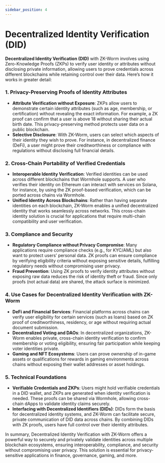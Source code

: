```yaml
---
sidebar_position: 4
---
```


# Decentralized Identity Verification (DID)

**Decentralized Identity Verification (DID)** with ZK-Worm involves using Zero-Knowledge Proofs (ZKPs) to verify user identity or attributes without disclosing private information, allowing users to prove credentials across different blockchains while retaining control over their data. Here’s how it works in greater detail:

### 1. **Privacy-Preserving Proofs of Identity Attributes**
   - **Attribute Verification without Exposure**: ZKPs allow users to demonstrate certain identity attributes (such as age, membership, or certification) without revealing the exact information. For example, a ZK proof can confirm that a user is above 18 without sharing their actual birth date. This privacy-preserving method protects user data on a public blockchain.
   - **Selective Disclosure**: With ZK-Worm, users can select which aspects of their identity they wish to prove. For instance, in decentralized finance (DeFi), a user might prove their creditworthiness or compliance with regulations without disclosing full financial details.

### 2. **Cross-Chain Portability of Verified Credentials**
   - **Interoperable Identity Verification**: Verified identities can be used across different blockchains that Wormhole supports. A user who verifies their identity on Ethereum can interact with services on Solana, for instance, by using the ZK proof-based verification, which can be ported across chains via Wormhole.
   - **Unified Identity Across Blockchains**: Rather than having separate identities on each blockchain, ZK-Worm enables a unified decentralized identity that works seamlessly across networks. This cross-chain identity solution is crucial for applications that require multi-chain compatibility and user verification.

### 3. **Compliance and Security**
   - **Regulatory Compliance without Privacy Compromise**: Many applications require compliance checks (e.g., for KYC/AML) but also want to protect users’ personal data. ZK proofs can ensure compliance by verifying eligibility criteria without exposing sensitive details, fulfilling regulatory needs without compromising user privacy.
   - **Fraud Prevention**: Using ZK proofs to verify identity attributes without exposing raw data reduces the risk of identity theft or fraud. Since only proofs (not actual data) are shared, the attack surface is minimized.

### 4. **Use Cases for Decentralized Identity Verification with ZK-Worm**
   - **DeFi and Financial Services**: Financial platforms across chains can verify user eligibility for certain services (such as loans) based on ZK proof of creditworthiness, residency, or age without requiring actual document submission.
   - **Decentralized Voting and DAOs**: In decentralized organizations, ZK-Worm enables private, cross-chain identity verification to confirm membership or voting eligibility, ensuring fair participation while keeping voter identities private.
   - **Gaming and NFT Ecosystems**: Users can prove ownership of in-game assets or qualifications for rewards in gaming environments across chains without exposing their wallet addresses or asset holdings.

### 5. **Technical Foundations**
   - **Verifiable Credentials and ZKPs**: Users might hold verifiable credentials in a DID wallet, and ZKPs are generated when identity verification is needed. These proofs can be shared via Wormhole, allowing cross-chain dApps to validate identity claims securely.
   - **Interfacing with Decentralized Identifiers (DIDs)**: DIDs form the basis for decentralized identity systems, and ZK-Worm can facilitate secure, private communication of DID data across chains. By combining DIDs with ZK proofs, users have full control over their identity attributes.

In summary, Decentralized Identity Verification with ZK-Worm offers a powerful way to securely and privately validate identities across multiple blockchain ecosystems, ensuring interoperability, compliance, and security without compromising user privacy. This solution is essential for privacy-sensitive applications in finance, governance, gaming, and more.